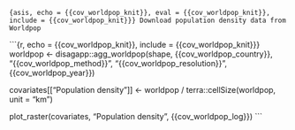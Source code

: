 ```{asis, echo = {{cov_worldpop_knit}}, eval = {{cov_worldpop_knit}}, include = {{cov_worldpop_knit}}}
Download population density data from Worldpop
```

```{r, echo = {{cov_worldpop_knit}}, include = {{cov_worldpop_knit}}}
worldpop <- disagapp::agg_worldpop(shape, {{cov_worldpop_country}}, "{{cov_worldpop_method}}", "{{cov_worldpop_resolution}}", {{cov_worldpop_year}})

covariates[["Population density"]] <- worldpop / terra::cellSize(worldpop, unit = "km")

plot_raster(covariates, "Population density", {{cov_worldpop_log}})
```

